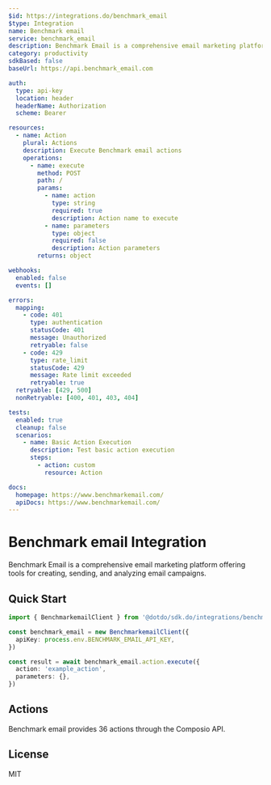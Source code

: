 ```yaml
---
$id: https://integrations.do/benchmark_email
$type: Integration
name: Benchmark email
service: benchmark_email
description: Benchmark Email is a comprehensive email marketing platform offering tools for creating, sending, and analyzing email campaigns.
category: productivity
sdkBased: false
baseUrl: https://api.benchmark_email.com

auth:
  type: api-key
  location: header
  headerName: Authorization
  scheme: Bearer

resources:
  - name: Action
    plural: Actions
    description: Execute Benchmark email actions
    operations:
      - name: execute
        method: POST
        path: /
        params:
          - name: action
            type: string
            required: true
            description: Action name to execute
          - name: parameters
            type: object
            required: false
            description: Action parameters
        returns: object

webhooks:
  enabled: false
  events: []

errors:
  mapping:
    - code: 401
      type: authentication
      statusCode: 401
      message: Unauthorized
      retryable: false
    - code: 429
      type: rate_limit
      statusCode: 429
      message: Rate limit exceeded
      retryable: true
  retryable: [429, 500]
  nonRetryable: [400, 401, 403, 404]

tests:
  enabled: true
  cleanup: false
  scenarios:
    - name: Basic Action Execution
      description: Test basic action execution
      steps:
        - action: custom
          resource: Action

docs:
  homepage: https://www.benchmarkemail.com/
  apiDocs: https://www.benchmarkemail.com/
---
```


# Benchmark email Integration

Benchmark Email is a comprehensive email marketing platform offering tools for creating, sending, and analyzing email campaigns.

## Quick Start

```typescript
import { BenchmarkemailClient } from '@dotdo/sdk.do/integrations/benchmark_email'

const benchmark_email = new BenchmarkemailClient({
  apiKey: process.env.BENCHMARK_EMAIL_API_KEY,
})

const result = await benchmark_email.action.execute({
  action: 'example_action',
  parameters: {},
})
```

## Actions

Benchmark email provides 36 actions through the Composio API.

## License

MIT
